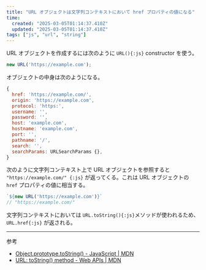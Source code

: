 ```yaml
---
title: "URL オブジェクトは文字列コンテキストにおいて href プロパティの値になる"
time:
  created: "2025-03-05T01:14:37.410Z"
  updated: "2025-03-05T01:14:37.410Z"
tags: ["js", "url", "string"]
---
```


URL オブジェクトを作成するには次のように `URL(){:js}` constructor を使う。

```js
new URL('https://example.com'); 
```

オブジェクトの中身は次のようになる。

```js
{
  href: 'https://example.com/',
  origin: 'https://example.com',
  protocol: 'https:',
  username: '',
  password: '',
  host: 'example.com',
  hostname: 'example.com',
  port: '',
  pathname: '/',
  search: '',
  searchParams: URLSearchParams {},
}
```

次のように文字列コンテキスト上で URL オブジェクトを参照すると `"https://example.com/" {:js}` が返ってくる。これは URL オブジェクトの `href` プロパティの値に相当する。

```js
`${new URL('https://example.com')}`
// "https://example.com/"
```

文字列コンテキストにおいては `URL.toString(){:js}`メソッドが使われるため、 `URL.href{:js}` が返される。

---

参考

- [Object.prototype.toString() - JavaScript | MDN](https://developer.mozilla.org/en-US/docs/Web/JavaScript/Reference/Global_Objects/Object/toString)
- [URL: toString() method - Web APIs | MDN](https://developer.mozilla.org/en-US/docs/Web/API/URL/toString)
